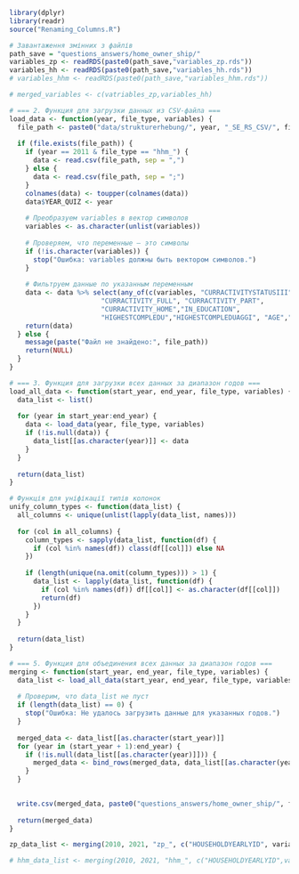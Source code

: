 ```r
library(dplyr)
library(readr)
source("Renaming_Columns.R")
```

```r
# Завантаження змінних з файлів
path_save = "questions_answers/home_owner_ship/"
variables_zp <- readRDS(paste0(path_save,"variables_zp.rds"))
variables_hh <- readRDS(paste0(path_save,"variables_hh.rds"))
# variables_hhm <- readRDS(paste0(path_save,"variables_hhm.rds"))
```

```r
# merged_variables <- c(vatriables_zp,variables_hh)
```


```r
# === 2. Функция для загрузки данных из CSV-файла ===
load_data <- function(year, file_type, variables) {
  file_path <- paste0("data/strukturerhebung/", year, "_SE_RS_CSV/", file_type, year, ".csv")
  
  if (file.exists(file_path)) {
    if (year == 2011 & file_type == "hhm_") {
      data <- read.csv(file_path, sep = ",")
    } else {
      data <- read.csv(file_path, sep = ";")
    }
    colnames(data) <- toupper(colnames(data))
    data$YEAR_QUIZ <- year
    
    # Преобразуем variables в вектор символов
    variables <- as.character(unlist(variables))
    
    # Проверяем, что переменные — это символы
    if (!is.character(variables)) {
      stop("Ошибка: variables должны быть вектором символов.")
    }
    
    # Фильтруем данные по указанным переменным
    data <- data %>% select(any_of(c(variables, "CURRACTIVITYSTATUSIII",
                       "CURRACTIVITY_FULL", "CURRACTIVITY_PART",
                       "CURRACTIVITY_HOME","IN_EDUCATION",
                       "HIGHESTCOMPLEDU","HIGHESTCOMPLEDUAGGI", "AGE","SEX","CURROCCUPATIONISCO")))
    return(data)
  } else {
    message(paste("Файл не знайдено:", file_path))
    return(NULL)
  }
}
```

```r

# === 3. Функция для загрузки всех данных за диапазон годов ===
load_all_data <- function(start_year, end_year, file_type, variables) {
  data_list <- list()
  
  for (year in start_year:end_year) {
    data <- load_data(year, file_type, variables)
    if (!is.null(data)) {
      data_list[[as.character(year)]] <- data
    }
  }
  
  return(data_list)
}

```

```r
# Функція для уніфікації типів колонок
unify_column_types <- function(data_list) {
  all_columns <- unique(unlist(lapply(data_list, names)))
  
  for (col in all_columns) {
    column_types <- sapply(data_list, function(df) {
      if (col %in% names(df)) class(df[[col]]) else NA
    })
    
    if (length(unique(na.omit(column_types))) > 1) {
      data_list <- lapply(data_list, function(df) {
        if (col %in% names(df)) df[[col]] <- as.character(df[[col]])
        return(df)
      })
    }
  }
  
  return(data_list)
}
```

```r
# === 5. Функция для объединения всех данных за диапазон годов ===
merging <- function(start_year, end_year, file_type, variables) {
  data_list <- load_all_data(start_year, end_year, file_type, variables)
  
  # Проверим, что data_list не пуст
  if (length(data_list) == 0) {
    stop("Ошибка: Не удалось загрузить данные для указанных годов.")
  }
  
  merged_data <- data_list[[as.character(start_year)]]
  for (year in (start_year + 1):end_year) {
    if (!is.null(data_list[[as.character(year)]])) {
      merged_data <- bind_rows(merged_data, data_list[[as.character(year)]])
    }
  }
  

  write.csv(merged_data, paste0("questions_answers/home_owner_ship/", file_type, "merged_data",".csv"), row.names = FALSE)
  
  return(merged_data)
}
```

```r
zp_data_list <- merging(2010, 2021, "zp_", c("HOUSEHOLDYEARLYID", variables_zp))
```



```r
# hhm_data_list <- merging(2010, 2021, "hhm_", c("HOUSEHOLDYEARLYID",variables_hhm))
```
